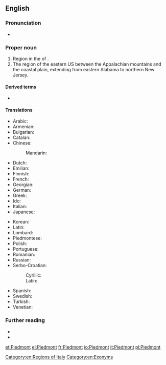 {{also|piedmont}}
==English==
{{wikipedia}}

===Pronunciation===
{{rfap|UK|UK|lang=en}}
* {{audio|En-us-Piedmont.ogg|Audio (US)|lang=en}}

===Proper noun===
{{en-proper noun}}

# Region in the {{l|en|north}} of {{l|en|Italy}}.
# The region of the eastern US between the Appalachian mountains and the coastal plain, extending from eastern Alabama to northern New Jersey.

====Derived terms====
* {{l|en|Piedmont blues}}

====Translations====
{{trans-top|region}}
* Arabic: {{t|ar|بييمونتي}}
* Armenian: {{t|hy|Պիեմոնտ}}
* Bulgarian: {{t|bg|Пиемонт}}
* Catalan: {{t|ca|Piemont|m}}
* Chinese:
*: Mandarin: {{t|cmn|皮埃蒙特|tr=Píāiméngtè|sc=Hani}}
* Dutch: {{t|nl|Piëmont|n}}
* Emilian: {{t|egl|Piemånt|m}}
* Finnish: {{t|fi|Piemonte}}
* French: {{t+|fr|Piémont|m}}
* Georgian: {{t|ka|პიემონტი}}
* German: {{t+|de|Piemont|n}}
* Greek: {{t+|el|Πεδεμόντιο|n}}
* Ido: {{t+|io|Piemont}}
* Italian: {{t+|it|Piemonte|m}}
* Japanese: {{t|ja|ピエモンテ州|tr=ピエモンテしゅう, Piemonte shū|sc=Jpan}}
{{trans-mid}}
* Korean: {{t|ko|피에몬테 주|sc=Kore}}
* Latin: {{t|la|Pedemontium|n}}
* Lombard: {{t|lmo|Piemont|m}}
* Piedmontese: {{t|pms|Piemont|m}}
* Polish: {{t+|pl|Piemont|m}}
* Portuguese: {{t|pt|Piemonte|m}}
* Romanian: {{t|ro|Piemont|n}}
* Russian: {{t|ru|Пьемо́нт|m}}
* Serbo-Croatian:
*: Cyrillic: {{t|sh|Пијѐмонт|m|sc=Cyrl}}
*: Latin: {{t+|sh|Pijèmont|m}}
* Spanish: {{t+|es|Piamonte|m}}
* Swedish: {{t|sv|Piemonte}}
* Turkish: {{t|tr|Piyemonte}}
* Venetian: {{t|vec|Piemonte|m}}
{{trans-bottom}}

===Further reading===
* {{projectlink|wikipedia}}
* {{projectlink|wikipedia|Piedmont (United States)}}

[[Category:en:Regions of Italy]]
[[Category:en:Exonyms]]

[[et:Piedmont]]
[[el:Piedmont]]
[[fr:Piedmont]]
[[io:Piedmont]]
[[it:Piedmont]]
[[pl:Piedmont]]